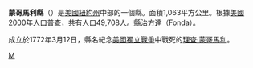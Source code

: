 {{Otheruses|蒙哥馬利縣|subject=美國紐約州的一個縣|other=同名的縣}}
{{noteTA
|G1=USState
|1=zh-hans:县;zh-hk:縣;zh-tw:郡;
}}
{{Infobox U.S. County |
 county  = 蒙哥馬利縣|
 state = 紐約州 |
 en county  = Montgomery County|
 en state = New York |
 seal =  |
 map = Map of New York highlighting Montgomery County.svg |
 map size = 250|
 founded = 1772年3月12日|
 seat = [[方达|方達]] | 
 area = 1,100 [[km²|km²]] (410 [[square_mile|mi²]]) |
 area land = 1,040 km² (403 mi²) |
 area water = 19 km² (7.3 mi²) |
 area percentage = 1.8% |
 census yr = 2010|
 pop = 50,219 |
 density = 48|
 web = www.co.montgomery.ny.us |
|}}
'''蒙哥馬利縣'''（{{lang-en|Montgomery County}}）是[[美國|美國]][[紐約州|紐約州]]中部的一個縣。面積1,063平方公里。根據[[美國2000年人口普查|美國2000年人口普查]]，共有人口49,708人。縣治[[方达|方達]]（Fonda）。

成立於1772年3月12日，縣名紀念[[美國獨立戰爭|美國獨立戰爭]]中戰死的[[理查·蒙哥馬利|理查·蒙哥馬利]]。
{{New York}}
{{NewYork-stub}}

[[Category:紐約州行政區劃|M]]